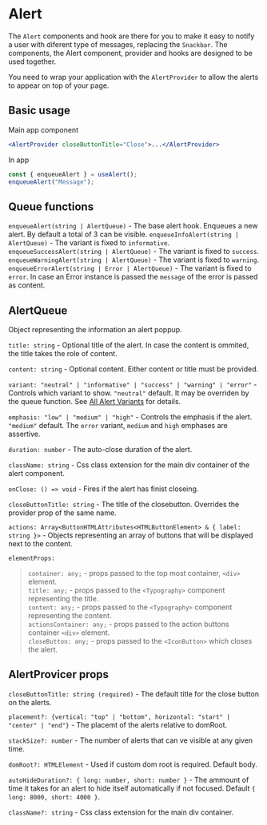 
# Alert

The `Alert` components and hook are there for you to make it easy to notify a user with diferent type of messages, replacing the `Snackbar`. The components, the Alert component, provider and hooks are designed to be used together.

You need to wrap your application with the `AlertProvider` to allow the alerts to appear on top of your page.

## Basic usage

Main app component

```jsx
<AlertProvider closeButtonTitle="Close">...</AlertProvider>
```

In app

```js
const { enqueueAlert } = useAlert();
enqueueAlert("Message");
```

## Queue functions

`enqueueAlert(string | AlertQueue)` - The base alert hook. Enqueues a new alert. By default a total of 3 can be visible.
`enqueueInfoAlert(string | AlertQueue)` - The variant is fixed to `informative`.
`enqueueSuccessAlert(string | AlertQueue)` - The variant is fixed to `success`.
`enqueueWarningAlert(string | AlertQueue)` - The variant is fixed to `warning`.
`enqueueErrorAlert(string | Error | AlertQueue)` - The variant is fixed to `error`. In case an Error instance is passed the `message` of the error is passed as content.

## AlertQueue

Object representing the information an alert poppup.

`title: string` - Optional title of the alert. In case the content is ommited, the title takes the role of content.

`content: string` - Optional content. Either content or title must be provided.

`variant: "neutral" | "informative" | "success" | "warning" | "error"` - Controls which variant to show. `"neutral"` default. It may be overriden by the queue function. See [All Alert Variants](/story/components-feedback-alert--all-alert-variants) for details.

`emphasis: "low" | "medium" | "high"` - Controls the emphasis if the alert. `"medium"` default. The `error` variant, `medium` and `high` emphases are assertive.

`duration: number` - The auto-close duration of the alert.

`className: string` - Css class extension for the main div container of the alert component.

`onClose: () => void` - Fires if the alert has finist closeing.

`closeButtonTitle: string` - The title of the closebutton. Overrides the provider prop of the same name.

`actions: Array<ButtonHTMLAttributes<HTMLButtonElement> & { label: string }>` - Objects representing an array of buttons that will be displayed next to the content.

`elementProps:`

> `container: any;` - props passed to the top most container, `<div>` element.\
> `title: any;` - props passed to the `<Typography>` component representing the title.\
> `content: any;` - props passed to the `<Typography>` component representing the content.\
> `actionsContainer: any;` - props passed to the action buttons container `<div>` element.\
> `closeButton: any;` - props passed to the `<IconButton>` which closes the alert.

## AlertProvicer props

`closeButtonTitle: string (required)` - The default title for the close button on the alerts.

`placement?: {vertical: "top" | "bottom", horizontal: "start" | "center" | "end"}` - The placemt of the alerts relative to domRoot.

`stackSize?: number` - The number of alerts that can ve visible at any given time.

`domRoot?: HTMLElement` - Used if custom dom root is required. Default body.

`autoHideDuration?: { long: number, short: number }` - The ammount of time it takes for an alert to hide itself automatically if not focused. Default `{ long: 8000, short: 4000 }`.

`className?: string` - Css class extension for the main div container.

